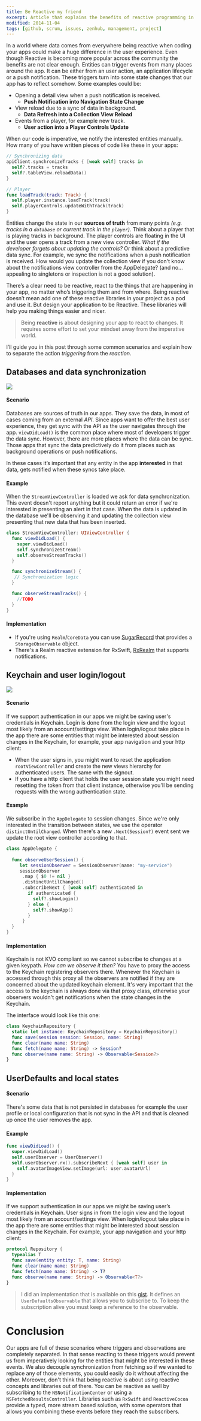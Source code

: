 ```yaml
---
title: Be Reactive my friend
excerpt: Article that explains the benefits of reactive programming in the iOS world.
modified: 2014-11-04
tags: [github, scrum, issues, zenhub, management, project]
---
```


In a world where data comes from everywhere being reactive when coding your apps could make a huge difference in the user experience. Even though Reactive is becoming more popular across the community the benefits are not clear enough. Entities can trigger events from many places around the app. It can be either from an user action, an application lifecycle or a push notification. These triggers turn into some state changes that our app has to reflect somehow. Some examples could be:

- Opening a detail view when a push notification is received.
  - **Push Notification into Navigation State Change**
- View reload due to a sync of data in background.
  - **Data Refresh into a Collection View Reload**
- Events from a player, for example new track.
  - **User action into a Player Controls Update**

When our code is imperative, we notify the interested entities manually. How many of you have written pieces of code like these in your apps:

```swift 
// Synchronizing data
apiClient.synchronizeTracks { [weak self] tracks in
  self?.tracks = tracks
  self?.tableView.reloadData()
}

// Player
func loadTrack(track: Track) {
  self.player.instance.loadTrack(track)
  self.playerControls.updateWithTrack(track)
}
```

Entities change the state in our **sources of truth** from many points *(e.g. tracks in a `database` or current track in the `player`)*. Think about a player that is playing tracks in background. The player controls are floating in the UI and the user opens a track from a new view controller. *What if the developer forgets about updating the controls?* Or think about a predictive data sync. For example, we sync the notifications when a push notification is received. How would you update the collection view if you don't know about the notifications view controller from the AppDelegate? (and no... appealing to singletons or inspection is not a good solution). 

There’s a clear need to be reactive, react to the things that are happening in your app, no matter who’s triggering them and from where. Being reactive doesn’t mean add one of these reactive libraries in your project as a pod and use it. But design your application to be Reactive. These libraries will help you making things easier and nicer.

> Being **reactive** is about designing your app to react to changes. It requires some effort to set your mindset away from the imperative world.

I’ll guide you in this post through some common scenarios and explain how to separate the action *triggering* from the *reaction*.

## Databases and data synchronization

![](images/reactive-database.png)

#### Scenario
Databases are sources of truth in our apps. They save the data, in most of cases coming from an external *API*. Since apps want to offer the best user experience, they get sync with the API as the user navigates through the app. `viewDidLoad()` is the common place where most of developers trigger the data sync. However, there are more places where the data can be sync. Those apps that sync the data predictively do it from places such as background operations or push notifications. 

In these cases it’s important that any entity in the app **interested** in that data, gets notified when these syncs take place.

#### Example

When the `StreamViewController` is loaded we ask for data synchronization. This event doesn't report anything but it could return an error if we're interested in presenting an alert in that case. When the data is updated in the database we'll be observing it and updating the collection view presenting that new data that has been inserted.

```swift 
class StreamViewController: UIViewController {
  func viewDidLoad() {
    super.viewDidLoad()
    self.synchronizeStream()
    self.observeStreamTracks()
  } 

  func synchronizeStream() {
   // Synchronization logic
  }

  func observeStreamTracks() {
    //TODO
  }
}
```

#### Implementation
- If you're using `Realm`/`CoreData` you can use [SugarRecord](https://github.com/pepibumur/sugarrecord) that provides a `StorageObservable` object.
- There's a Realm reactive extension for RxSwift, [RxRealm](https://github.com/RxSwiftCommunity/RxRealm) that supports notifications.

## Keychain and user login/logout

![](images/reactive-keychain.png)

#### Scenario

If we support authentication in our apps we might be saving user's credentials in Keychain. Login is done from the login view and the logout most likely from an account/settings view. When login/logout take place in the app there are some entities that might be interested about session changes in the Keychain, for example, your app navigation and your http client:

- When the user signs in, you might want to reset the application `rootViewController` and create the new views hierarchy for authenticated users. The same with the signout.
- If you have a http client that holds the user session state you might need resetting the token from that client instance, otherwise you'll be sending requests with the wrong authentication state.

#### Example

We subscribe in the `AppDelegate` to session changes. Since we're only interested in the transition between states, we use the operator `distinctUntilChanged`. When there's a new `.Next(Session?)` event sent we update the root view controller according to that.

```swift 
class AppDelegate {
  
  func observeUserSession() {
     let sessionObserver = SessionObserver(name: "my-service")
     sessionObserver
      .map { $0 != nil }
      .distinctUntilChanged()
      .subscribeNext { [weak self] authenticated in
        if authenticated {
          self?.showLogin()
        } else {
          self?.showApp()
        }
      }
  }
}
```

#### Implementation

Keychain is not KVO compliant so we cannot subscribe to changes at a given keypath. *How can we observe it then?* You have to proxy the access to the Keychain registering observers there. Whenever the Keychain is accessed through this proxy all the observers are notified if they are concerned about the updated keychain element.
It's very important that the access to the keychain is always done via that proxy class, otherwise your observers wouldn't get notifications when the state changes in the Keychain.

The interface would look like this one:

```swift 
class KeychainRepository {
  static let instance: KeychainRepository = KeychainRepository()
  func save(session session: Session, name: String)
  func clear(name name: String)
  func fetch(name name: String) -> Session?
  func observe(name name: String) -> Observable<Session?> 
}
```

## UserDefaults and local states

#### Scenario
There's some data that is not persisted in databases for example the user profile or local configuration that is not sync in the API and that is cleaned up once the user removes the app.


#### Example

```swift 
func viewDidLoad() {
  super.viewDidLoad() 
  self.userObserver = UserObserver()
  self.userObserver.rx().subscribeNext { [weak self] user in
    self.avatarImageView.setImage(url: user.avatarUrl)
  }
}
```


#### Implementation

If we support authentication in our apps we might be saving user’s credentials in Keychain. User signs in from the login view and the logout most likely from an account/settings view. When login/logout take place in the app there are some entities that might be interested about session changes in the Keychain. For example, your app navigation and your http client:

```swift 
protocol Repository {
  typealias T
  func save(entity entity: T, name: String)
  func clear(name name: String)
  func fetch(name name: String) -> T?
  func observe(name name: String) -> Observable<T?> 
}
```

> I did an implementation that is available on this [gist](https://gist.github.com/pepibumur/ba7a1b459634ebf29de0772272b8460b). It defines an `UserDefaultsObservable` that allows you to subscribe to. To keep the subscription alive you must keep a reference to the observable.

# Conclusion

Our apps are full of these scenarios where triggers and observations are completely separated. In that sense reacting to these triggers would prevent us from imperatively looking for the entities that might be interested in these events. We also decouple synchronization from fetching so if we wanted to replace any of those elements, you could easily do it without affecting the other. Moreover, don't think that being reactive is about using reactive concepts and libraries out of there. You can be reactive as well by subscribing to the `NSNotificationCenter` or using a `NSFetchedResultsController`. Libraries such as `RxSwift` and `ReactiveCocoa` provide a typed, more stream based solution, with some operators that allows you combining these events before they reach the subscribers.